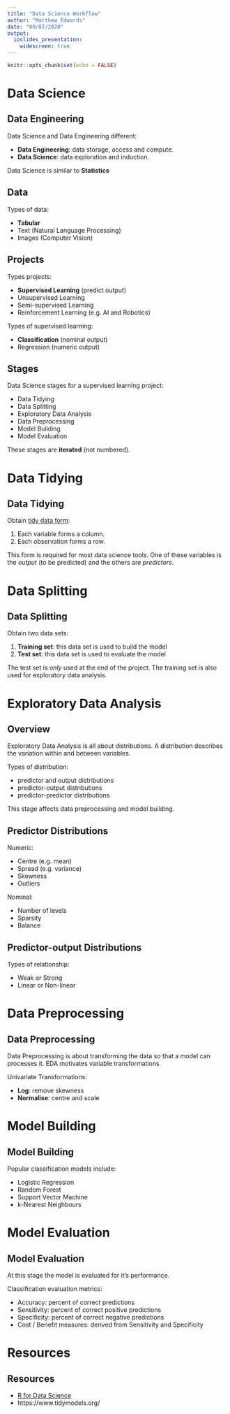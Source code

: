 ```yaml
---
title: "Data Science Workflow"
author: "Matthew Edwards"
date: "09/07/2020"
output: 
  ioslides_presentation:
    widescreen: true
---
```


```r
knitr::opts_chunk$set(echo = FALSE)
```

# Data Science

## Data Engineering

Data Science and Data Engineering different:

- **Data Engineering**: data storage, access and compute.
- **Data Science**: data exploration and induction.

Data Science is similar to **Statistics**

## Data

Types of data:

- **Tabular**
- Text (Natural Language Processing)
- Images (Computer Vision)

## Projects

Types projects:

- **Supervised Learning** (predict output)
- Unsupervised Learning 
- Semi-supervised Learning
- Reinforcement Learning (e.g. AI and Robotics)

Types of supervised learning:

- **Classification** (nominal output)
- Regression (numeric output)

## Stages

Data Science stages for a supervised learning project:

- Data Tidying
- Data Splitting
- Exploratory Data Analysis
- Data Preprocessing
- Model Building
- Model Evaluation
 
These stages are **iterated** (not numbered).

# Data Tidying

## Data Tidying

Obtain [tidy data form](https://vita.had.co.nz/papers/tidy-data.pdf):

1. Each variable forms a column.
2. Each observation forms a row.

This form is required for most data science tools. One of these variables is the *output* (to be predicted) and the others are *predictors*.

# Data Splitting

## Data Splitting

Obtain two data sets:

1. **Training set**: this data set is used to build the model
2. **Test set**: this data set is used to evaluate the model

The test set is *only* used at the end of the project. The training set is also used for exploratory data analysis.

# Exploratory Data Analysis

## Overview

Exploratory Data Analysis is all about distributions. A distribution describes the variation within and between variables.

Types of distribution:

- predictor and output distributions
- predictor-output distributions
- predictor-predictor distributions

This stage affects data preprocessing and model building.

## Predictor Distributions

Numeric:

- Centre (e.g. mean)
- Spread (e.g. variance)
- Skewness
- Outliers

Nominal:

- Number of levels
- Sparsity
- Balance

## Predictor-output Distributions

Types of relationship:

- Weak or Strong
- Linear or Non-linear

# Data Preprocessing

## Data Preprocessing

Data Preprocessing is about transforming the data so that a model can processes it. EDA motivates variable transformations

Univariate Transformations: 

- **Log**: remove skewness
- **Normalise**: centre and scale

# Model Building

## Model Building

Popular classification models include:

- Logistic Regression
- Random Forest
- Support Vector Machine
- k-Nearest Neighbours

# Model Evaluation

## Model Evaluation

At this stage the model is evaluated for it's performance. 

Classification evaluation metrics:

- Accuracy: percent of correct predictions
- Sensitivity: percent of correct positive predictions
- Specificity: percent of correct negative predictions
- Cost / Benefit measures: derived from Sensitivity and Specificity

# Resources

## Resources

- [R for Data Science](https://r4ds.had.co.nz/)
- https://www.tidymodels.org/
